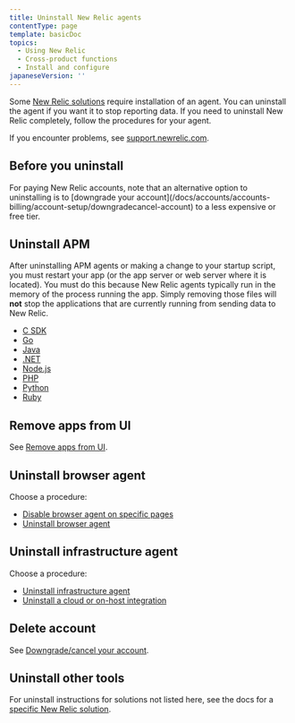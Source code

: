 ```yaml
---
title: Uninstall New Relic agents
contentType: page
template: basicDoc
topics:
  - Using New Relic
  - Cross-product functions
  - Install and configure
japaneseVersion: ''
---
```


Some [New Relic solutions](https://newrelic.com/integrations) require installation of an agent. You can uninstall the agent if you want it to stop reporting data. If you need to uninstall New Relic completely, follow the procedures for your agent.

If you encounter problems, see [support.newrelic.com](https://support.newrelic.com).

## Before you uninstall

<Callout variant="important">
  For paying New Relic accounts, note that an alternative option to uninstalling is to [downgrade your account](/docs/accounts/accounts-billing/account-setup/downgradecancel-account) to a less expensive or free tier.
</Callout>

## Uninstall APM

After uninstalling APM agents or making a change to your startup script, you must restart your app (or the app server or web server where it is located). You must do this because New Relic agents typically run in the memory of the process running the app. Simply removing those files will **not** stop the applications that are currently running from sending data to New Relic.

* [C SDK](/docs/agents/c-sdk/install-configure/uninstall-remove-c-sdk)
* [Go](/docs/agents/go-agent/installation-configuration/uninstall-go-agent)
* [Java](/docs/agents/java-agent/installation/uninstall-java-agent)
* [.NET](/docs/agents/net-agent/installation-configuration/uninstall-net-agent)
* [Node.js](/docs/agents/nodejs-agent/installation-configuration/uninstall-nodejs-agent)
* [PHP](/docs/agents/php-agent/advanced-installation/uninstalling-php-agent)
* [Python](/docs/agents/python-agent/installation-configuration/uninstall-python-agent)
* [Ruby](/docs/agents/ruby-agent/installation-configuration/uninstall-ruby-agent)

## Remove apps from UI

See [Remove apps from UI](/docs/apm/new-relic-apm/maintenance/remove-applications-new-relic).

## Uninstall browser agent

Choose a procedure:

* [Disable browser agent on specific pages](/docs/browser/new-relic-browser/installation/disable-browser-monitoring-specific-pages)
* [Uninstall browser agent](/docs/browser/new-relic-browser/installation/delete-apps-new-relic-browser)

## Uninstall infrastructure agent

Choose a procedure:

* [Uninstall infrastructure agent](/docs/infrastructure/new-relic-infrastructure/installation/uninstall-infrastructure-agent)
* [Uninstall a cloud or on-host integration](/docs/infrastructure/install-infrastructure-agent/update-or-uninstall/uninstall-infrastructure-integrations)

## Delete account

See [Downgrade/cancel your account](/docs/accounts/accounts/account-maintenance/cancel-or-delete-your-new-relic-account).

## Uninstall other tools

For uninstall instructions for solutions not listed here, see the docs for a [specific New Relic solution](https://newrelic.com/integrations).
